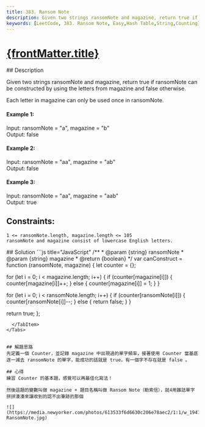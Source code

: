 ```yaml
---
title: 383. Ransom Note
description: Given two strings ransomNote and magazine, return true if ransomNote can be constructed by using the letters from magazine and false otherwise.
keywords: [LeetCode, 383. Ransom Note, Easy,Hash Table,String,Counting]
---
```


# [{frontMatter.title}](https://leetcode.com/problems/ransom-note)


<DifficultyBadge difficulty="Easy" />

<Tabs>
  <TabItem value="description" label="題目描述" default>
    ## Description

Given two strings ransomNote and magazine, return true if ransomNote can be constructed by using the letters from magazine and false otherwise.

Each letter in magazine can only be used once in ransomNote.

 

#### Example 1:
Input: ransomNote = "a", magazine = "b"  
Output: false

#### Example 2:
Input: ransomNote = "aa", magazine = "ab"  
Output: false

#### Example 3:
Input: ransomNote = "aa", magazine = "aab"  
Output: true


## Constraints:
```
1 <= ransomNote.length, magazine.length <= 105
ransomNote and magazine consist of lowercase English letters.
```
  </TabItem>
  <TabItem value="solution" label="解答">
   ## Solution
```js title="JavaScript"
/**
 * @param {string} ransomNote
 * @param {string} magazine
 * @return {boolean}
 */
var canConstruct = function (ransomNote, magazine) {
  let counter = {};

  for (let i = 0; i < magazine.length; i++) {
    if (counter[magazine[i]]) {
      counter[magazine[i]]++;
    } else {
      counter[magazine[i]] = 1;
    }
  }

  for (let i = 0; i < ransomNote.length; i++) {
    if (counter[ransomNote[i]]) {
      counter[ransomNote[i]]--;
    } else {
      return false;
    }
  }

  return true;
};

```
  </TabItem>
</Tabs>


## 解題思路
先定義一個 Counter，並記錄 magazine 中出現過的單字頻率，接著使用 Counter 當基底逐一減去 ransomNote 的單字，能成功的話就是 true，有一個字不存在就是 false 。

## 心得
練習 Counter 的基本題，感覺可以再最佳化寫法！  

然後這題的變數叫做 magazine + 題目名稱叫做 Ransom Note（勒索信），就4用雜誌單字拼拼湊湊來讓收到的認不出筆跡的那個

![](https://media.newyorker.com/photos/613533f6d6630c206e78aec2/1:1/w_1947,h_1947,c_limit/Shouts-RansomNote.jpg)